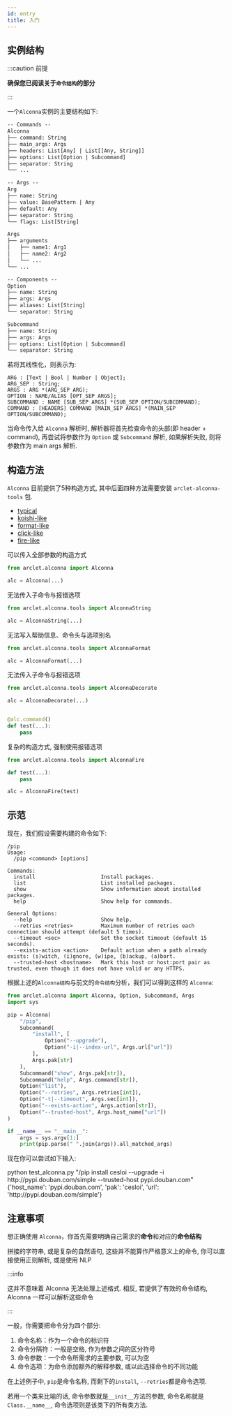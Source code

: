 ```yaml
---
id: entry
title: 入门
---
```



## 实例结构

:::caution 前提

**确保您已阅读关于`命令结构`的部分**

:::

一个`Alconna`实例的主要结构如下:

```txt title="该结构仅为示例，实际结构会有所不同"
-- Commands --
Alconna
├── command: String
├── main_args: Args
├── headers: List[Any] | List[[Any, String]]
├── options: List[Option | Subcommand]
├── separator: String
└── ...

-- Args --
Arg
├── name: String
├── value: BasePattern | Any
├── default: Any
├── separator: String
└── flags: List[String]

Args
├── arguments
│   ├── name1: Arg1
│   ├── name2: Arg2
│   └── ...
└── ...

-- Components --
Option
├── name: String
├── args: Args
├── aliases: List[String]
└── separator: String

Subcommand
├── name: String
├── args: Args
├── options: List[Option | Subcommand]
└── separator: String
```

若将其线性化，则表示为:

```abnf
ARG : [Text | Bool | Number | Object];
ARG_SEP : String;
ARGS : ARG *(ARG_SEP ARG);
OPTION : NAME/ALIAS [OPT_SEP ARGS];
SUBCOMMAND : NAME [SUB_SEP ARGS] *(SUB_SEP OPTION/SUBCOMMAND);
COMMAND : [HEADERS] COMMAND [MAIN_SEP ARGS] *(MAIN_SEP OPTION/SUBCOMMAND);
```

当命令传入给 `Alconna` 解析时, 解析器将首先检查命令的头部(即 header + command),
再尝试将参数作为 `Option` 或 `Subcommand` 解析, 如果解析失败, 则将参数作为 main args 解析.

## 构造方法

`Alconna` 目前提供了5种构造方式, 其中后面四种方法需要安装 `arclet-alconna-tools` 包.

- [typical](./construct.mdx)
- [koishi-like](./construct.mdx)
- [format-like](./construct.mdx)
- [click-like](./construct.mdx)
- [fire-like](./construct.mdx)


<Tabs groupId="classify">
<TabItem value="typical" label="标准方式">
可以传入全部参数的构造方式

```python
from arclet.alconna import Alconna

alc = Alconna(...)
```

</TabItem>
<TabItem value="koishi" label="字符串方式">
无法传入子命令与报错选项

```python
from arclet.alconna.tools import AlconnaString

alc = AlconnaString(...)
```

</TabItem>
<TabItem value="format" label="格式化方式">
无法写入帮助信息、命令头与选项别名

```python
from arclet.alconna.tools import AlconnaFormat

alc = AlconnaFormat(...)
```

</TabItem>
<TabItem value="click" label="装饰器方式">
无法传入子命令与报错选项

```python
from arclet.alconna.tools import AlconnaDecorate

alc = AlconnaDecorate(...)


@alc.command()
def test(...):
    pass
```

</TabItem>
<TabItem value="fire" label="对象方式">
复杂的构造方式, 强制使用报错选项

```python
from arclet.alconna.tools import AlconnaFire

def test(...):
    pass

alc = AlconnaFire(test)
```

</TabItem>
</Tabs>

## 示范

现在，我们假设需要构建的命令如下:
```
/pip
Usage:
  /pip <command> [options]

Commands:
  install                     Install packages.
  list                        List installed packages.
  show                        Show information about installed packages.
  help                        Show help for commands.

General Options:
  --help                      Show help.
  --retries <retries>         Maximum number of retries each connection should attempt (default 5 times).
  --timeout <sec>             Set the socket timeout (default 15 seconds).
  --exists-action <action>    Default action when a path already exists: (s)witch, (i)gnore, (w)ipe, (b)ackup, (a)bort.
  --trusted-host <hostname>   Mark this host or host:port pair as trusted, even though it does not have valid or any HTTPS.
```

根据上述的`Alconna结构`与前文的`命令结构`分析，我们可以得到这样的 `Alconna`:

```python title="/src/test_alconna.py"
from arclet.alconna import Alconna, Option, Subcommand, Args
import sys

pip = Alconna(
    "/pip",
    Subcommand(
        "install", [
            Option("--upgrade"),
            Option("-i|--index-url", Args.url["url"])
        ],
        Args.pak[str]
    ),
    Subcommand("show", Args.pak[str]),
    Subcommand("help", Args.command[str]),
    Option("list"),
    Option("--retries", Args.retries[int]),
    Option("-t|--timeout", Args.sec[int]),
    Option("--exists-action", Args.action[str]),
    Option("--trusted-host", Args.host_name["url"])
)

if __name__ == "__main__":
    args = sys.argv[1:]
    print(pip.parse(" ".join(args)).all_matched_args)

```

现在你可以尝试如下输入:

<App>
  <DataLine type="input" prompt="$">python test_alconna.py "/pip install cesloi --upgrade -i http://pypi.douban.com/simple --trusted-host pypi.douban.com"</DataLine>
  <DataLine> &#123;'host_name': 'pypi.douban.com', 'pak': 'cesloi', 'url': 'http://pypi.douban.com/simple'&#125; </DataLine>
</App>


## 注意事项

想正确使用 `Alconna`，你首先需要明确自己需求的**命令**和对应的**命令结构**

拼接的字符串, 或是复杂的自然语句, 这些并不能算作严格意义上的命令, 你可以直接使用正则解析, 或是使用 NLP

:::info

这并不意味着 Alconna 无法处理上述格式. 相反, 若提供了有效的命令结构, Alconna 一样可以解析这些命令

:::

一般，你需要把命令分为四个部分:

1. 命令名称：作为一个命令的标识符
2. 命令分隔符：一般是空格, 作为参数之间的区分符号
3. 命令参数：一个命令所需求的主要参数, 可以为空
4. 命令选项：为命令添加额外的解释参数, 或以此选择命令的不同功能

在上述例子中, `pip`是命令名称,  而剩下的`install`, `--retries`都是命令选项.

若用一个类来比喻的话, 命令参数就是`__init__`方法的参数, 命令名称就是`Class.__name__`, 命令选项则是该类下的所有类方法.
